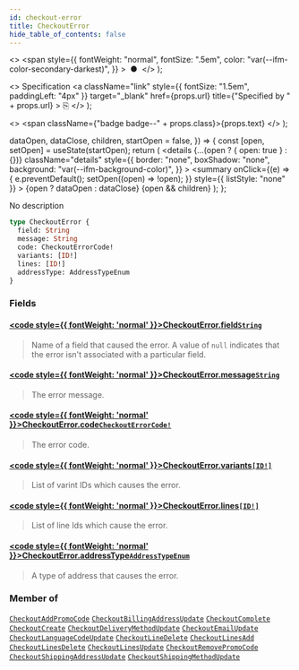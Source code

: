 ```yaml
---
id: checkout-error
title: CheckoutError
hide_table_of_contents: false
---
```


  <>
    <span
      style={{
        fontWeight: "normal",
        fontSize: ".5em",
        color: "var(--ifm-color-secondary-darkest)",
      }}
    >
      &nbsp;●&nbsp;
    </span>
  </>
);

  <>
    Specification
    <a
      className="link"
      style={{ fontSize: "1.5em", paddingLeft: "4px" }}
      target="\_blank"
      href={props.url}
      title={"Specified by " + props.url}
    >
      ⎘
    </a>
  </>
);

  <>
    <span className={"badge badge--" + props.class}>{props.text}</span>
  </>
);


  dataOpen,
  dataClose,
  children,
  startOpen = false,
}) => {
  const [open, setOpen] = useState(startOpen);
  return (
    <details
      {...(open ? { open: true } : {})}
      className="details"
      style={{
        border: "none",
        boxShadow: "none",
        background: "var(--ifm-background-color)",
      }}
    >
      <summary
        onClick={(e) => {
          e.preventDefault();
          setOpen((open) => !open);
        }}
        style={{ listStyle: "none" }}
      >
        {open ? dataOpen : dataClose}
      </summary>
      {open && children}
    </details>
  );
};

No description

```graphql
type CheckoutError {
  field: String
  message: String
  code: CheckoutErrorCode!
  variants: [ID!]
  lines: [ID!]
  addressType: AddressTypeEnum
}
```

### Fields

#### [<code style={{ fontWeight: 'normal' }}>CheckoutError.<b>field</b></code>](#)<Bullet />[`String`](../../../api-storefront/miscellaneous/scalars/string) <Badge class="secondary" text="scalar"/>

> Name of a field that caused the error. A value of `null` indicates that the error isn't associated with a particular field.

#### [<code style={{ fontWeight: 'normal' }}>CheckoutError.<b>message</b></code>](#)<Bullet />[`String`](../../../api-storefront/miscellaneous/scalars/string) <Badge class="secondary" text="scalar"/>

> The error message.

#### [<code style={{ fontWeight: 'normal' }}>CheckoutError.<b>code</b></code>](#)<Bullet />[`CheckoutErrorCode!`](../../../api-storefront/checkout/enums/checkout-error-code) <Badge class="secondary" text="non-null"/> <Badge class="secondary" text="enum"/>

> The error code.

#### [<code style={{ fontWeight: 'normal' }}>CheckoutError.<b>variants</b></code>](#)<Bullet />[`[ID!]`](../../../api-storefront/miscellaneous/scalars/id) <Badge class="secondary" text="list"/> <Badge class="secondary" text="scalar"/>

> List of varint IDs which causes the error.

#### [<code style={{ fontWeight: 'normal' }}>CheckoutError.<b>lines</b></code>](#)<Bullet />[`[ID!]`](../../../api-storefront/miscellaneous/scalars/id) <Badge class="secondary" text="list"/> <Badge class="secondary" text="scalar"/>

> List of line Ids which cause the error.

#### [<code style={{ fontWeight: 'normal' }}>CheckoutError.<b>addressType</b></code>](#)<Bullet />[`AddressTypeEnum`](../../../api-storefront/miscellaneous/enums/address-type-enum) <Badge class="secondary" text="enum"/>

> A type of address that causes the error.

### Member of

[`CheckoutAddPromoCode`](../../../api-storefront/checkout/objects/checkout-add-promo-code) <Badge class="secondary" text="object"/><Bullet />[`CheckoutBillingAddressUpdate`](../../../api-storefront/checkout/objects/checkout-billing-address-update) <Badge class="secondary" text="object"/><Bullet />[`CheckoutComplete`](../../../api-storefront/checkout/objects/checkout-complete) <Badge class="secondary" text="object"/><Bullet />[`CheckoutCreate`](../../../api-storefront/checkout/objects/checkout-create) <Badge class="secondary" text="object"/><Bullet />[`CheckoutDeliveryMethodUpdate`](../../../api-storefront/checkout/objects/checkout-delivery-method-update) <Badge class="secondary" text="object"/><Bullet />[`CheckoutEmailUpdate`](../../../api-storefront/checkout/objects/checkout-email-update) <Badge class="secondary" text="object"/><Bullet />[`CheckoutLanguageCodeUpdate`](../../../api-storefront/checkout/objects/checkout-language-code-update) <Badge class="secondary" text="object"/><Bullet />[`CheckoutLineDelete`](../../../api-storefront/checkout/objects/checkout-line-delete) <Badge class="secondary" text="object"/><Bullet />[`CheckoutLinesAdd`](../../../api-storefront/checkout/objects/checkout-lines-add) <Badge class="secondary" text="object"/><Bullet />[`CheckoutLinesDelete`](../../../api-storefront/checkout/objects/checkout-lines-delete) <Badge class="secondary" text="object"/><Bullet />[`CheckoutLinesUpdate`](../../../api-storefront/checkout/objects/checkout-lines-update) <Badge class="secondary" text="object"/><Bullet />[`CheckoutRemovePromoCode`](../../../api-storefront/checkout/objects/checkout-remove-promo-code) <Badge class="secondary" text="object"/><Bullet />[`CheckoutShippingAddressUpdate`](../../../api-storefront/checkout/objects/checkout-shipping-address-update) <Badge class="secondary" text="object"/><Bullet />[`CheckoutShippingMethodUpdate`](../../../api-storefront/checkout/objects/checkout-shipping-method-update) <Badge class="secondary" text="object"/>
